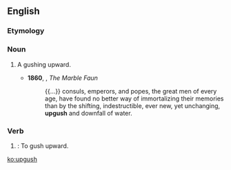 ==English==

===Etymology===
{{prefix|en|up|gush}}

===Noun===
{{en-noun|es}}

# {{lb|en|archaic}} A gushing upward.
#* '''1860''', {{w|Nathaniel Hawthorne}}, ''The Marble Faun''
#*: {{...}} consuls, emperors, and popes, the great men of every age, have found no better way of immortalizing their memories than by the shifting, indestructible, ever new, yet unchanging, '''upgush''' and downfall of water.

===Verb===
{{en-verb|upgushes|upgushing|upgushed}}

# {{lb|en|obsolete}}: To gush upward.

[[ko:upgush]]